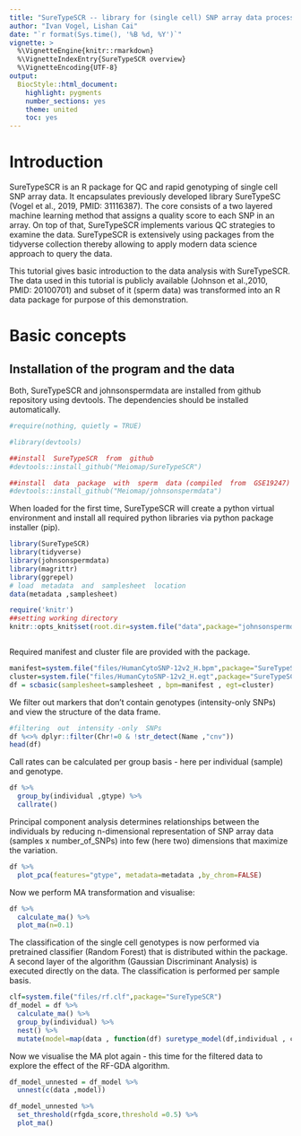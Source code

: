 ```yaml
---
title: "SureTypeSCR -- library for (single cell) SNP array data processing"
author: "Ivan Vogel, Lishan Cai"
date: "`r format(Sys.time(), '%B %d, %Y')`"
vignette: >
  %\VignetteEngine{knitr::rmarkdown}
  %\VignetteIndexEntry{SureTypeSCR overview}
  %\VignetteEncoding{UTF-8}
output:
  BiocStyle::html_document:
    highlight: pygments
    number_sections: yes
    theme: united
    toc: yes
---
```


# Introduction

SureTypeSCR is an R package for QC and rapid genotyping of single cell SNP array data. It encapsulates previously developed library SureTypeSC (Vogel et al., 2019, PMID: 31116387). The core consists of a two layered machine learning method that assigns a quality score to each SNP in an array. On top of that, SureTypeSCR implements various QC strategies to examine the data. SureTypeSCR is extensively using packages from the tidyverse collection thereby allowing to apply modern data science approach to query the data.

This tutorial gives basic introduction to the data analysis with SureTypeSCR. The data used in this tutorial is publicly available (Johnson et al.,2010, PMID: 20100701) and subset of it (sperm data) was transformed into an R data package for purpose of this demonstration.

# Basic concepts

## Installation of the program and the data

Both, SureTypeSCR and johnsonspermdata are installed from github repository using devtools. The dependencies should be installed automatically.

```r
#require(nothing, quietly = TRUE)

#library(devtools)

##install  SureTypeSCR  from  github
#devtools::install_github("Meiomap/SureTypeSCR")

##install  data  package  with  sperm  data (compiled  from  GSE19247)
#devtools::install_github("Meiomap/johnsonspermdata")
```

When loaded for the first time, SureTypeSCR will create a python virtual environment and install all required python libraries via python package installer (pip).

```r
library(SureTypeSCR)
library(tidyverse)
library(johnsonspermdata)
library(magrittr)
library(ggrepel)
# load  metadata  and  samplesheet  location
data(metadata ,samplesheet)
```

```r
require('knitr')
##setting working directory
knitr::opts_knit$set(root.dir=system.file("data",package="johnsonspermdata"))



```

Required manifest and cluster file are provided with the package.

```r
manifest=system.file("files/HumanCytoSNP-12v2_H.bpm",package="SureTypeSCR")
cluster=system.file("files/HumanCytoSNP-12v2_H.egt",package="SureTypeSCR")
df = scbasic(samplesheet=samplesheet , bpm=manifest , egt=cluster)
```

We filter out markers that don't contain genotypes (intensity-only SNPs) and view the structure of the data frame.

```r
#filtering  out  intensity -only  SNPs
df %<>% dplyr::filter(Chr!=0 & !str_detect(Name ,"cnv"))
head(df)

```

Call rates can be calculated per group basis - here per individual (sample) and genotype.

```r
df %>%
  group_by(individual ,gtype) %>%
  callrate()

```

Principal component analysis determines relationships between the individuals by reducing n-dimensional representation of SNP array data (samples x number_of_SNPs) into few (here two) dimensions that maximize the variation.

```r
df %>%
  plot_pca(features="gtype", metadata=metadata ,by_chrom=FALSE)
```

Now we perform MA transformation and visualise:

```r
df %>%
  calculate_ma() %>%
  plot_ma(n=0.1)

```

The classification of the single cell genotypes is now performed via pretrained classifier (Random Forest) that is distributed within the package. A second layer of the algorithm (Gaussian Discriminant Analysis) is executed directly on the data. The classification is performed per sample basis.

```r
clf=system.file("files/rf.clf",package="SureTypeSCR")
df_model = df %>%
  calculate_ma() %>%
  group_by(individual) %>%
  nest() %>%
  mutate(model=map(data , function(df) suretype_model(df,individual , clf)))
```

Now we visualise the MA plot again - this time for the filtered data to explore the effect of the RF-GDA algorithm.

```r
df_model_unnested = df_model %>%
  unnest(c(data ,model))

df_model_unnested %>%
  set_threshold(rfgda_score,threshold =0.5) %>%
  plot_ma()
```
